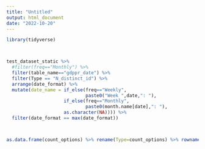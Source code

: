```yaml
---
title: "Untitled"
output: html_document
date: "2022-10-20"
---
```


```r
library(tidyverse)



test_dataset_static %>%
  #filter(freq=="Monthly") %>%
  filter(table_name=="gdppr_date") %>%
  filter(Type == "N_distinct_id") %>%
  arrange(date_format) %>%
  mutate(date_name = if_else(freq=="Weekly",
                             paste0("Week ",date,": "),
                     if_else(freq=="Monthly",
                             paste0(month.name[date],": "),
                     as.character(NA)))) %>%
  filter(date_format == max(date_format))



as.data.frame(count_options) %>% rename(Type=count_options) %>% rownames_to_column("count_options")



```